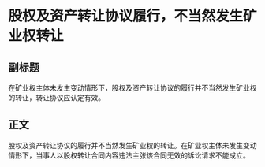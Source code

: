 # 股权及资产转让协议履行，不当然发生矿业权转让
## 副标题
在矿业权主体未发生变动情形下，股权及资产转让协议的履行并不当然发生矿业权的转让，转让协议应认定有效。
## 正文
股权及资产转让协议的履行并不当然发生矿业权的转让。在矿业权主体未发生变动情形下，当事人以股权转让合同内容违法主张该合同无效的诉讼请求不能成立。